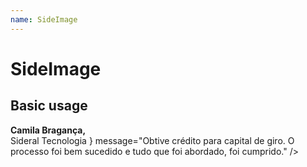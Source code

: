 ```yaml
---
name: SideImage
---
```




# SideImage

<PropsTable of={SideImage} />

## Basic usage

<Playground>
  <SideImage
    messageAuthor={
      <React.Fragment>
        <strong>Camila Bragança,</strong>
        <br />
        Sideral Tecnologia
      </React.Fragment>
    }
    message="Obtive crédito para capital de giro. O processo foi bem sucedido e tudo que foi abordado, foi cumprido."
  />
</Playground>